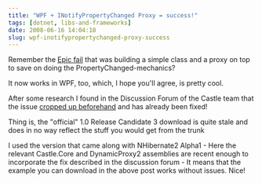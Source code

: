 ```yaml
---
title: "WPF + INotifyPropertyChanged Proxy = success!"
tags: [dotnet, libs-and-frameworks]
date: 2008-06-16 14:04:18
slug: wpf-inotifypropertychanged-proxy-success
---
```


Remember the [Epic fail](/posts/wpf-inotifypropertychanged-proxy-epic-fail) that was building a simple class and a proxy on top to save on doing the PropertyChanged-mechanics?

It now works in WPF, too, which, I hope you'll agree, is pretty cool.

After some research I found in the Discussion Forum of the Castle team that the issue [cropped up beforehand](http://forum.castleproject.org/viewtopic.php?t=3145) and has already been fixed!

Thing is, the "official" 1.0 Release Candidate 3 download is quite stale and does in no way reflect the stuff you would get from the trunk

I used the version that came along with NHibernate2 Alpha1 - Here the relevant Castle.Core and DynamicProxy2 assemblies are recent enough to incorporate the fix described in the discussion forum - It means that the example you can download in the above post works without issues. Nice!